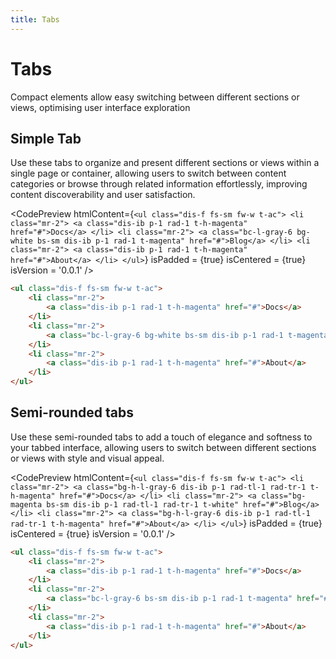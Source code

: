```yaml
---
title: Tabs
---
```



# Tabs

Compact elements allow easy switching between different sections or views, optimising user interface exploration

## Simple Tab

Use these tabs to organize and present different sections or views within a single page or container, allowing users to switch between content categories or browse through related information effortlessly, improving content discoverability and user satisfaction.

<CodePreview
  htmlContent={`
    <ul class="dis-f fs-sm fw-w t-ac">
        <li class="mr-2">
            <a class="dis-ib p-1 rad-1 t-h-magenta" href="#">Docs</a>
        </li>
        <li class="mr-2">
            <a class="bc-l-gray-6 bg-white bs-sm dis-ib p-1 rad-1 t-magenta" href="#">Blog</a>
        </li>
        <li class="mr-2">
            <a class="dis-ib p-1 rad-1 t-h-magenta" href="#">About</a>
        </li>
    </ul>
  `}
  isPadded = {true}
  isCentered = {true}
  isVersion = '0.0.1'
/>

```html
<ul class="dis-f fs-sm fw-w t-ac">
    <li class="mr-2">
        <a class="dis-ib p-1 rad-1 t-h-magenta" href="#">Docs</a>
    </li>
    <li class="mr-2">
        <a class="bc-l-gray-6 bg-white bs-sm dis-ib p-1 rad-1 t-magenta" href="#">Blog</a>
    </li>
    <li class="mr-2">
        <a class="dis-ib p-1 rad-1 t-h-magenta" href="#">About</a>
    </li>
</ul>
```

## Semi-rounded tabs

Use these semi-rounded tabs to add a touch of elegance and softness to your tabbed interface, allowing users to switch between different sections or views with style and visual appeal.

<CodePreview
  htmlContent={`
    <ul class="dis-f fs-sm fw-w t-ac">
        <li class="mr-2">
            <a class="bg-h-l-gray-6 dis-ib p-1 rad-tl-1 rad-tr-1 t-h-magenta" href="#">Docs</a>
        </li>
        <li class="mr-2">
            <a class="bg-magenta bs-sm dis-ib p-1 rad-tl-1 rad-tr-1 t-white" href="#">Blog</a>
        </li>
        <li class="mr-2">
            <a class="bg-h-l-gray-6 dis-ib p-1 rad-tl-1 rad-tr-1 t-h-magenta" href="#">About</a>
        </li>
    </ul>
  `}
  isPadded = {true}
  isCentered = {true}
  isVersion = '0.0.1'
/>

```html
<ul class="dis-f fs-sm fw-w t-ac">
    <li class="mr-2">
        <a class="dis-ib p-1 rad-1 t-h-magenta" href="#">Docs</a>
    </li>
    <li class="mr-2">
        <a class="bc-l-gray-6 bs-sm dis-ib p-1 rad-1 t-magenta" href="#">Blog</a>
    </li>
    <li class="mr-2">
        <a class="dis-ib p-1 rad-1 t-h-magenta" href="#">About</a>
    </li>
</ul>